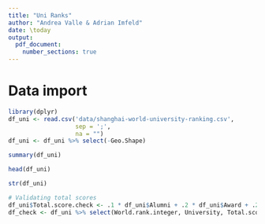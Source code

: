 ```yaml
---
title: "Uni Ranks"
author: "Andrea Valle & Adrian Imfeld"
date: \today
output: 
  pdf_document:
    number_sections: true
---
```


# Data import
```r
library(dplyr)
df_uni <- read.csv('data/shanghai-world-university-ranking.csv',
                   sep = ';',
                   na = "")
df_uni <- df_uni %>% select(-Geo.Shape)
```
```r
summary(df_uni)
```
```r
head(df_uni)
```
```r
str(df_uni)
```
```r
# Validating total scores
df_uni$Total.score.check <- .1 * df_uni$Alumni + .2 * df_uni$Award + .2 *df_uni$Hi.Ci + .2 * df_uni$N.S + .2 * df_uni$PUB + .1 * df_uni$PCP
df_check <- df_uni %>% select(World.rank.integer, University, Total.score, Total.score.check)
```